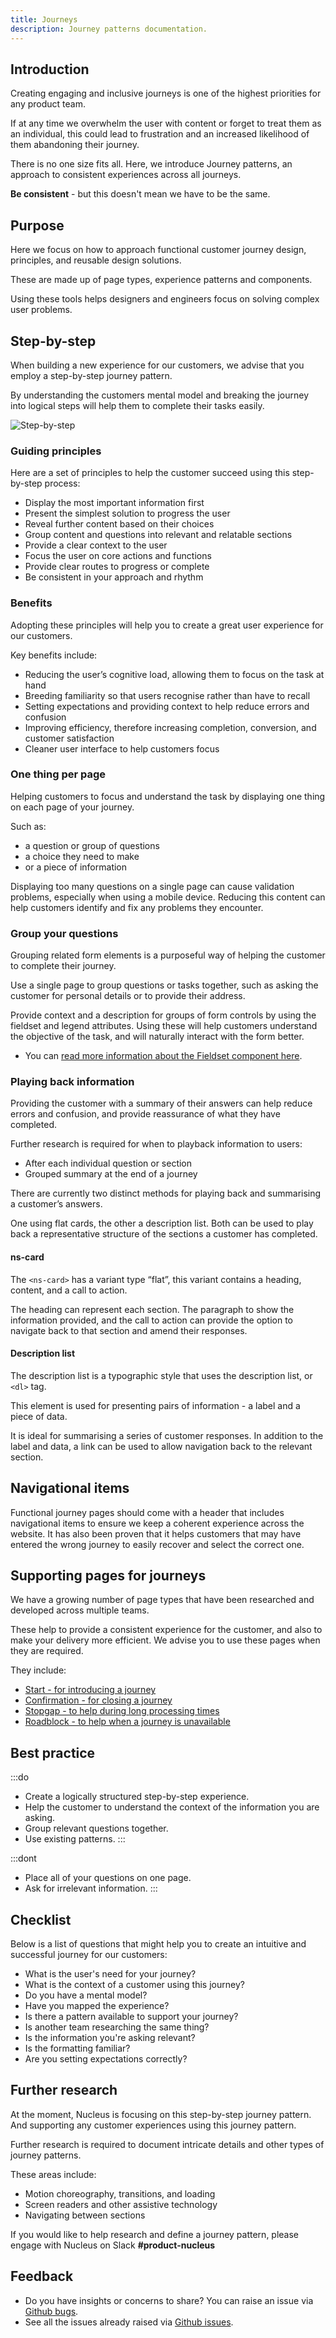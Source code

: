 ```yaml
---
title: Journeys
description: Journey patterns documentation.
---
```



## Introduction

Creating engaging and inclusive journeys is one of the highest priorities for any product team.

If at any time we overwhelm the user with content or forget to treat them as an individual, this could lead to frustration and an increased likelihood of them abandoning their journey.

There is no one size fits all. Here, we introduce Journey patterns, an approach to consistent experiences across all journeys.

**Be consistent** - but this doesn't mean we have to be the same.

## Purpose

Here we focus on how to approach functional customer journey design, principles, and reusable design solutions.

These are made up of page types, experience patterns and components.

Using these tools helps designers and engineers focus on solving complex user problems.

## Step-by-step

When building a new experience for our customers, we advise that you employ a step-by-step journey pattern.

By understanding the customers mental model and breaking the journey into logical steps will help them to complete their tasks easily.

![Step-by-step](@assets/patterns/journeys/step-by-step.webp)

### Guiding principles

Here are a set of principles to help the customer succeed using this step-by-step process:

- Display the most important information first
- Present the simplest solution to progress the user
- Reveal further content based on their choices
- Group content and questions into relevant and relatable sections
- Provide a clear context to the user
- Focus the user on core actions and functions
- Provide clear routes to progress or complete
- Be consistent in your approach and rhythm

### Benefits 

Adopting these principles will help you to create a great user experience for our customers.

Key benefits include:

- Reducing the user’s cognitive load, allowing them to focus on the task at hand
- Breeding familiarity so that users recognise rather than have to recall
- Setting expectations and providing context to help reduce errors and confusion
- Improving efficiency, therefore increasing completion, conversion, and customer satisfaction
- Cleaner user interface to help customers focus

### One thing per page

Helping customers to focus and understand the task by displaying one thing on each page of your journey.

Such as:

- a question or group of questions
- a choice they need to make
- or a piece of information

Displaying too many questions on a single page can cause validation problems, especially when using a mobile device. Reducing this content can help customers identify and fix any problems they encounter.

### Group your questions

Grouping related form elements is a purposeful way of helping the customer to complete their journey.

Use a single page to group questions or tasks together, such as asking the customer for personal details or to provide their address.

Provide context and a description for groups of form controls by using the fieldset and legend attributes. Using these will help customers understand the objective of the task, and will naturally interact with the form better.

- You can [read more information about the Fieldset component here](components/ns-fieldset).

### Playing back information

Providing the customer with a summary of their answers can help reduce errors and confusion, and provide reassurance of what they have completed.

Further research is required for when to playback information to users:

- After each individual question or section
- Grouped summary at the end of a journey

There are currently two distinct methods for playing back and summarising a customer’s answers.

One using flat cards, the other a description list. Both can be used to play back a representative structure of the sections a customer has completed.

<ExampleViewer type="playback" />

#### ns-card

The `<ns-card>` has a variant type “flat”, this variant contains a heading, content, and a call to action.

The heading can represent each section. The paragraph to show the information provided, and the call to action can provide the option to navigate back to that section and amend their responses.

#### Description list

The description list is a typographic style that uses the description list, or `<dl>` tag.

This element is used for presenting pairs of information - a label and a piece of data.

It is ideal for summarising a series of customer responses. In addition to the label and data, a link can be used to allow navigation back to the relevant section.

## Navigational items

Functional journey pages should come with a header that includes navigational items to ensure we keep a coherent experience across the website. It has also been proven that it helps customers that may have entered the wrong journey to easily recover and select the correct one.

## Supporting pages for journeys

We have a growing number of page types that have been researched and developed across multiple teams.

These help to provide a consistent experience for the customer, and also to make your delivery more efficient. We advise you to use these pages when they are required.

They include:

- [Start - for introducing a journey](page-types/start)
- [Confirmation - for closing a journey](page-types/confirmation)
- [Stopgap - to help during long processing times](page-types/stopgap)
- [Roadblock - to help when a journey is unavailable](page-types/roadblock)

## Best practice

:::do
- Create a logically structured step-by-step experience.
- Help the customer to understand the context of the information you are asking.
- Group relevant questions together.
- Use existing patterns.
:::

:::dont
- Place all of your questions on one page.
- Ask for irrelevant information.
:::

## Checklist

Below is a list of questions that might help you to create an intuitive and successful journey for our customers:

- What is the user's need for your journey?
- What is the context of a customer using this journey?
- Do you have a mental model?
- Have you mapped the experience?
- Is there a pattern available to support your journey?
- Is another team researching the same thing?
- Is the information you're asking relevant?
- Is the formatting familiar?
- Are you setting expectations correctly?

## Further research

At the moment, Nucleus is focusing on this step-by-step journey pattern. And supporting any customer experiences using this journey pattern.

Further research is required to document intricate details and other types of journey patterns.

These areas include:

- Motion choreography, transitions, and loading
- Screen readers and other assistive technology
- Navigating between sections

If you would like to help research and define a journey pattern, please engage with Nucleus on Slack **#product-nucleus**

## Feedback

* Do you have insights or concerns to share? You can raise an issue via [Github bugs](https://github.com/ConnectedHomes/nucleus/issues/new?assignees=&labels=Bug&template=a--bug-report.md&title=[bug]%20[patterns-journeys]).
* See all the issues already raised via [Github issues](https://github.com/connectedHomes/nucleus/issues?utf8=%E2%9C%93&q=is%3Aopen+is%3Aissue+label%3ABug+[patterns-journeys]).
